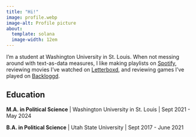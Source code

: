 ```yaml
---
title: "Hi!"
image: profile.webp
image-alt: Profile picture
about:
  template: solana
  image-width: 12em
---
```


:::{#hero-heading}

I'm a student at Washington University in St. Louis. When not messing around with text-as-data measures, I like making playlists on [Spotify](https://open.spotify.com/user/x5xyifk4f697kabe2mm1u95p5?si=972ccc2d5bca40cd), reviewing movies I've watched on [Letterboxd](https://letterboxd.com/PeterJBachman/), and reviewing games I've played on [Backloggd](https://www.backloggd.com/u/PeterJBachman/).

## Education

**M.A. in Political Science** | Washington University in St. Louis | Sept 2021 - May 2024

**B.A. in Political Science** | Utah State University | Sept 2017 - June 2021

:::

